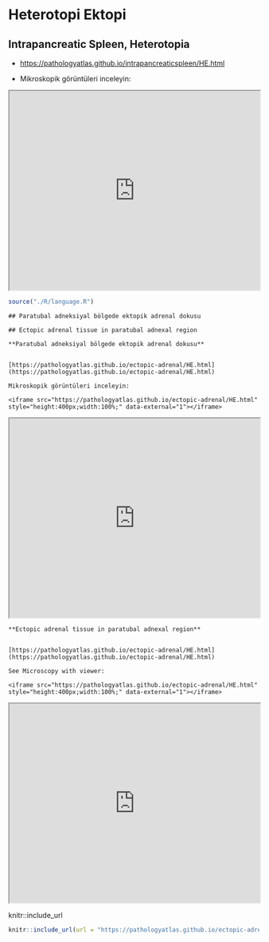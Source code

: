 # Heterotopi Ektopi

## Intrapancreatic Spleen, Heterotopia

-   <https://pathologyatlas.github.io/intrapancreaticspleen/HE.html>

-   Mikroskopik görüntüleri inceleyin:

<iframe src="https://pathologyatlas.github.io/intrapancreaticspleen/HE.html" style="height:400px;width:100%;" data-external="1">

</iframe>

```r
source("./R/language.R")
```

```asis
## Paratubal adneksiyal bölgede ektopik adrenal dokusu
```

```asis
## Ectopic adrenal tissue in paratubal adnexal region
```

```asis

**Paratubal adneksiyal bölgede ektopik adrenal dokusu**


[https://pathologyatlas.github.io/ectopic-adrenal/HE.html](https://pathologyatlas.github.io/ectopic-adrenal/HE.html)

Mikroskopik görüntüleri inceleyin:

<iframe src="https://pathologyatlas.github.io/ectopic-adrenal/HE.html" style="height:400px;width:100%;" data-external="1"></iframe>

```



```{=html}
<iframe src="https://pathologyatlas.github.io/ectopic-adrenal/HE.html" style="height:400px;width:100%;" data-external="1"></iframe>
```




```asis

**Ectopic adrenal tissue in paratubal adnexal region**


[https://pathologyatlas.github.io/ectopic-adrenal/HE.html](https://pathologyatlas.github.io/ectopic-adrenal/HE.html)

See Microscopy with viewer: 

<iframe src="https://pathologyatlas.github.io/ectopic-adrenal/HE.html" style="height:400px;width:100%;" data-external="1"></iframe>

```



```{=html}
<iframe src="https://pathologyatlas.github.io/ectopic-adrenal/HE.html" style="height:400px;width:100%;" data-external="1"></iframe>
```


knitr::include_url

```r
knitr::include_url(url = "https://pathologyatlas.github.io/ectopic-adrenal/HE.html")
```

